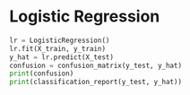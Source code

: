 # Logistic Regression 


```python
lr = LogisticRegression()
lr.fit(X_train, y_train)
y_hat = lr.predict(X_test)
confusion = confusion_matrix(y_test, y_hat)
print(confusion)
print(classification_report(y_test, y_hat))

```